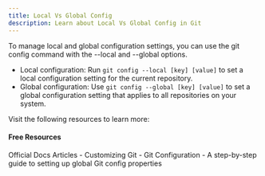 ```yaml
---
title: Local Vs Global Config
description: Learn about Local Vs Global Config in Git
---
```



To manage local and global configuration settings, you can use the git config command with the --local and --global options.

- Local configuration: Run `git config --local [key] [value]` to set a local configuration setting for the current repository.
- Global configuration: Use `git config --global [key] [value]` to set a global configuration setting that applies to all repositories on your system.


Visit the following resources to learn more:

#### Free Resources

<Tabs defaultValue="official">
<TabsList>
<TabsTrigger value="official">Official Docs</TabsTrigger>
<TabsTrigger value="article">Articles</TabsTrigger>
</TabsList>

<TabsContent value="official">
- <Link href="https://git-scm.com/book/en/v2/Customizing-Git-Git-Configuration">Customizing Git - Git Configuration</Link>
</TabsContent>
<TabsContent value="article">
- <Link href="https://medium.com/geekculture/a-step-by-step-guide-to-setting-up-git-config-global-properties-db6dbce30fa8">A step-by-step guide to setting up global Git config properties</Link>
</TabsContent>
</Tabs>
